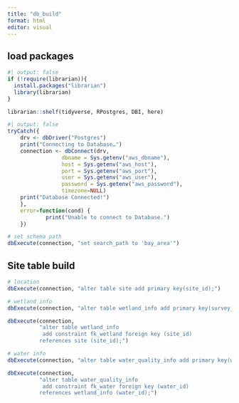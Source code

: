 ```yaml
---
title: "db_build"
format: html
editor: visual
---
```


## load packages

```r
#| output: false
if (!require(librarian)){
  install.packages("librarian")
  library(librarian)
}

librarian::shelf(tidyverse, RPostgres, DBI, here)

```

```r
#| output: false
tryCatch({
    drv <- dbDriver("Postgres")
    print("Connecting to Database…")
    connection <- dbConnect(drv,
                 dbname = Sys.getenv("aws_dbname"),
                 host = Sys.getenv("aws_host"),
                 port = Sys.getenv("aws_port"),
                 user = Sys.getenv("aws_user"),
                 password = Sys.getenv("aws_password"),
                 timezone=NULL)
    print("Database Connected!")
    },
    error=function(cond) {
            print("Unable to connect to Database.")
    })

# set schema path
dbExecute(connection, "set search_path to 'bay_area'")
```

## Site table build

```r

# location
dbExecute(connection, "alter table site add primary key(site_id);")

# wetland info
dbExecute(connection, "alter table wetland_info add primary key(survey_id);")

dbExecute(connection,
          "alter table wetland_info  
           add constraint fk_wetland foreign key (site_id) 
          references site (site_id);")

# water info
dbExecute(connection, "alter table water_quality_info add primary key(water_id);")

dbExecute(connection,
          "alter table water_quality_info  
           add constraint fk_water foreign key (water_id) 
          references wetland_info (water_id);")




```
